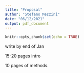 ```yaml
---
title: "Proposal"
author: "Stefano Mezzini"
date: "06/12/2021"
output: pdf_document
---
```


```r
knitr::opts_chunk$set(echo = TRUE)
```

write by end of Jan

15-20 pages intro

10 pages of methods

